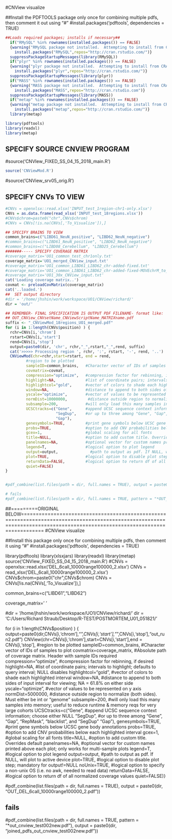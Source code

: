 #CNView visualize

##Install the PDFTOOLS package only once for combining multiple pdfs, then comment it out using "#"
#install.packages('pdftools', dependencies = TRUE)
```{r}

##Loads required packages; installs if necessary##
  if("RMySQL" %in% rownames(installed.packages()) == FALSE)
  {warning("RMySQL package not installed.  Attempting to install from CRAN...")
    install.packages("RMySQL",repos="http://cran.rstudio.com/")}
  suppressPackageStartupMessages(library(RMySQL))
  if("plyr" %in% rownames(installed.packages()) == FALSE)
  {warning("plyr package not installed.  Attempting to install from CRAN...")
    install.packages("plyr",repos="http://cran.rstudio.com/")}
  suppressPackageStartupMessages(library(plyr))
  if("MASS" %in% rownames(installed.packages()) == FALSE)
  {warning("MASS package not installed.  Attempting to install from CRAN...")
    install.packages("MASS",repos="http://cran.rstudio.com")}
  suppressPackageStartupMessages(library(MASS))
  if("metap" %in% rownames(installed.packages()) == FALSE)
  {warning("metap package not installed.  Attempting to install from CRAN...")
    install.packages("metap",repos="http://cran.rstudio.com/")}
  library(metap)

library(pdftools)
library(readxl)
library(metap)
```
## SPECIFY SOURCE CNVIEW PROGRAM
#source('CNVIew_FIXED_SS_04_15_2018_main.R')
```{r}
source('CNViewMod.R')
```
#source('CNView_srv05_orig.R')

## SPECIFY CNVs TO VIEW
```{r}
#CNVs = openxlsx::read.xlsx('INPUT_test_1region-chr1-only.xlsx')
CNVs = as.data.frame(read_xlsx('INPUT_test_18regions.xlsx'))
#CNVs$chrom=paste0("chr",CNVs$chrom)
#CNVs = CNVs[!is.na(CNVs[,'To_Visualize']),]

## SPECIFY BRAINS TO VIEW
common_brains=c("LIBD61_NeuN_positive", "LIBD62_NeuN_negative")
#common_brains=c("LIBD61_NeuN_positive", "LIBD62_NeuN_negative")
#common_brains=c("LIBD08_Cerebellum", "LIBD25_Cerebellum")
#######----- SPECIFY COVERAGE MATRIX
#coverage_matrix='UO1_common_test_chr1only.txt'
coverage_matrix='UO1_merged_CNView_input.txt'
#coverage_matrix='UO1_common_LIBD61_LIBD62_chr-added-fixed.txt'
#coverage_matrix='UO1_common_LIBD61_LIBD62_chr-added-fixed-MOVEchrM_to_top_fix2values.txt'
#coverage_matrix='UO1_30x_CNView_input.txt'
cat('Loading coverage matrix..')
covmat <- preloadCovMatrix(coverage_matrix)
cat('..loaded.')
##  SET output directory
#dir = '/home/jhshin/work/workspace/UO1/CNView/richard/'
dir = 'out/'
```

```{r}
## REMEMBER- FINAL SPECIFICATION IS OUTPUT PDF FILENAME- format like:
## OUT_CNView_CNVsetName_CNViewScriptName_MATRIXname.pdf
suffix <- "_CNViewMod_18regions_UO1_merged.pdf"
for (i in 1:length(CNVs$position) ) {
  rchr=CNVs[i,'chrom']
  rstart=CNVs[i,'start']
  rend=CNVs[i,'stop']
  output=paste0(dir, 'chr', rchr,"_",rstart,"_",rend, suffix)
  cat('>>>>> Processing region ', rchr, ':', rstart, '-', rend, '..')
  CNViewMod(chr=rchr,start=rstart, end = rend,
         #region to be plotted
         sampleID=common_brains,   #Character vector of IDs of samples to plot
         covmatrix=covmat,
         compression="optimize",   #compression factor for rebinning, if desired
         highlight=NA,             #list of coordinate pairs; intervals to highlight; defaults to query interval; NULL disables
         highlightcol="gold",      #vector of colors to shade each highlighted interval
         window=NA,                #distance to append to both sides of input interval for viewing; NA = 61.8% on either side
         yscale="optimize",        #vector of values to be represented on y axis
         normDist=10000000,         #distance outside region to normalize (both sides). Must either be int or "genome"
         subsample=200,            #will only load this many samples into memory; useful to reduce runtime & memory reqs for very large cohorts
         UCSCtracks=c("Gene",      #append UCSC sequence context information; choose either NULL
                      "SegDup",    #or up to three among "Gene", "Gap", "RepMask", "blacklist", and "SegDup"
                      "Gap"),
         genesymbols=TRUE,         #print gene symbols below UCSC gene body annotations
         probs=TRUE,               #option to add CNV probabilities below each highlighted interval
         gcex=1,                   #global scaling for all fonts
         title=NULL,               #option to add custom title. Overrides default
         panelnames=NA,            #optional vector for custom names printed above each plot; only works for multi-sample plots
         legend=T,                 #logical option to plot legend
         output=output,              #path to output as pdf. If NULL, will plot to active device
         plot=TRUE,                #logical option to disable plot step; mandatory for output!=NULL
         returnData=FALSE,         #logical option to return df of all normalized coverage values
         quiet=FALSE)
}


#pdf_combine(list.files(path = dir, full.names = TRUE), output = paste0(dir, "joined_PDFs_OUT_test18regions_002.pdf"))

# fails
#pdf_combine(list.files(path = dir, full.names = TRUE, pattern = "*OUT_test18regions_003.pdf"), output = paste0(dir, "cnview_joined_pdfs_OUT_test18regions_003.pdf"))

```
##=========ORIGINAL BELOW==========================================================================================================================================================================
#CNView visualize

##Install this package only once for combining multiple pdfs, then comment it using "#"
#install.packages('pdftools', dependencies = TRUE)


library(pdftools)
library(xlsxjars)
library(readxl)
library(metap)
source('CNVIew_FIXED_SS_04_15_2018_main.R')
#CNVs = openxlsx::read.xlsx('DEL_6call_10000range100000_2.xlsx')
CNVs = read_xlsx('DEL_6call_10000range100000_2.xlsx')
CNVs$chrom=paste0("chr",CNVs$chrom)
CNVs = CNVs[!is.na(CNVs[,'To_Visualize']),]

common_brains=c("LIBD61","LIBD62")

coverage_matrix='     '

#dir = '/home/jhshin/work/workspace/UO1/CNView/richard/'
dir = 'C:/Users/Richard Straub/Desktop/R-TEST/POSTMORTEM_U01_051821/'


for (i in 1:length(CNVs$position) ) {
output=paste0(dir,CNVs[i,'chrom'],"_",CNVs[i,'start'],"_",CNVs[i,'stop'],"out_run2.pdf")
CNView(chr=CNVs[i,'chrom'],start=CNVs[i,'start'],end = CNVs[i,'stop'],            #region to be plotted
                   sampleID=common_brains,                 #Character vector of IDs of samples to plot
                   covmatrix=coverage_matrix,                #Absolute path of coverage matrix. Header with sample IDs required
                   compression="optimize",   #compression factor for rebinning, if desired
                   highlight=NA,             #list of coordinate pairs; intervals to highlight; defaults to query interval; NULL disables
                   highlightcol="gold",      #vector of colors to shade each highlighted interval
                   window=NA,                #distance to append to both sides of input interval for viewing; NA = 61.8% on either side
                   yscale="optimize",        #vector of values to be represented on y axis
                   normDist=5000000,         #distance outside region to normalize (both sides). Must either be int or "genome"
                   subsample=200,            #will only load this many samples into memory; useful to reduce runtime & memory reqs for very large cohorts
                   UCSCtracks=c("Gene",      #append UCSC sequence context information; choose either NULL
                                "SegDup",    #or up to three among "Gene", "Gap", "RepMask", "blacklist", and "SegDup"
                                "Gap"),
                   genesymbols=TRUE,         #print gene symbols below UCSC gene body annotations
                   probs=TRUE,               #option to add CNV probabilities below each highlighted interval
                   gcex=1,                   #global scaling for all fonts
                   title=NULL,               #option to add custom title. Overrides default
                   panelnames=NA,            #optional vector for custom names printed above each plot; only works for multi-sample plots
                   legend=T,                 #logical option to plot legend
                   output=output,              #path to output as pdf. If NULL, will plot to active device
                   plot=TRUE,                #logical option to disable plot step; mandatory for output!=NULL
                   noUnix=TRUE,             #logical option to specify a non-unix OS (i.e. no awk, needed to read data)
                   returnData=FALSE,         #logical option to return df of all normalized coverage values
                   quiet=FALSE)}



#pdf_combine(list.files(path = dir, full.names = TRUE), output = paste0(dir, "OUT_DEL_6call_10000range100000_2.pdf"))

## fails
#pdf_combine(list.files(path = dir, full.names = TRUE, pattern = "*out_cnview_test002new.pdf"), output = paste0(dir, "joined_pdfs_out_cnview_test002new.pdf"))
